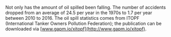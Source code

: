 
Not only has the amount of oil spilled been falling. The number of accidents dropped from an average of 24.5 per year in the 1970s to 1.7 per year between 2010 to 2016. The oil spill statistics comes from ITOPF (International Tanker Owners Pollution Federation); the publication can be downloaded via [www.gapm.io/xitopf](http://www.gapm.io/xitopf).